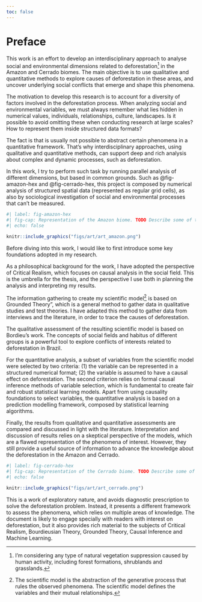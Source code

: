```yaml
---
toc: false
---
```


# Preface {.unnumbered}

This work is an effort to develop an interdisciplinary approach to analyse social and environmental dimensions related to deforestation[^index-1] in the Amazon and Cerrado biomes. The main objective is to use qualitative and quantitative methods to explore causes of deforestation in these areas, and uncover underlying social conflicts that emerge and shape this phenomena.

[^index-1]: I'm considering any type of natural vegetation suppression caused by human activity, including forest formations, shrublands and grasslands.

The motivation to develop this research is to account for a diversity of factors involved in the deforestation process. When analyzing social and environmental variables, we must always remember what lies hidden in numerical values, individuals, relationships, culture, landscapes. Is it possible to avoid omitting these when conducting research at large scales? How to represent them inside structured data formats?

The fact is that is usually not possible to abstract certain phenomena in a quantitative framework. That's why interdisciplinary approaches, using qualitative and quantitative methods, can support deep and rich analysis about complex and dynamic processes, such as deforestation.

In this work, I try to perform such task by running parallel analysis of different dimensions, but based in common grounds. Such as @fig-amazon-hex and @fig-cerrado-hex, this project is composed by numerical analysis of structured spatial data (represented as regular grid cells), as also by sociological investigation of social and environmental processes that can't be measured.

```r
#| label: fig-amazon-hex
#| fig-cap: Representation of the Amazon biome. TODO Describe some of the images inside the cells.
#| echo: false

knitr::include_graphics("figs/art/art_amazon.png")

```

Before diving into this work, I would like to first introduce some key foundations adopted in my research.

As a philosophical background for the work, I have adopted the perspective of Critical Realism, which focuses on causal analysis in the social field. This is the umbrella for the thesis, and the perspective I use both in planning the analysis and interpreting my results.

The information gathering to create my scientific model[^index-2] is based on Grounded Theory", which is a general method to gather data in qualitative studies and test theories. I have adapted this method to gather data from interviews and the literature, in order to trace the causes of deforestation.

[^index-2]: The scientific model is the abstraction of the generative process that rules the observed phenomena. The scientific model defines the variables and their mutual relationships.

The qualitative assessment of the resulting scientific model is based on Bordieu's work. The concepts of social fields and habitus of different groups is a powerful tool to explore conflicts of interests related to deforestation in Brazil.

For the quantitative analysis, a subset of variables from the scientific model were selected by two criteria: (1) the variable can be represented in a structured numerical format; (2) the variable is assumed to have a causal effect on deforestation. The second criterion relies on formal causal inference methods of variable selection, which is fundamental to create fair and robust statistical learning models. Apart from using causality foundations to select variables, the quantitative analysis is based on a prediction modelling framework, composed by statistical learning algorithms.

Finally, the results from qualitative and quantitative assessments are compared and discussed in light with the literature. Interpretation and discussion of results relies on a skeptical perspective of the models, which are a flawed representation of the phenomena of interest. However, they still provide a useful source of information to advance the knowledge about the deforestation in the Amazon and Cerrado.

```r
#| label: fig-cerrado-hex
#| fig-cap: Representation of the Cerrado biome. TODO Describe some of the images inside the cells.
#| echo: false

knitr::include_graphics("figs/art/art_cerrado.png")

```

This is a work of exploratory nature, and avoids diagnostic prescription to solve the deforestation problem. Instead, it presents a different framework to assess the phenomena, which relies on multiple areas of knowledge. The document is likely to engage specially with readers with interest on deforestation, but it also provides rich material to the subjects of Critical Realism, Bourdieusian Theory, Grounded Theory, Causal Inference and Machine Learning.